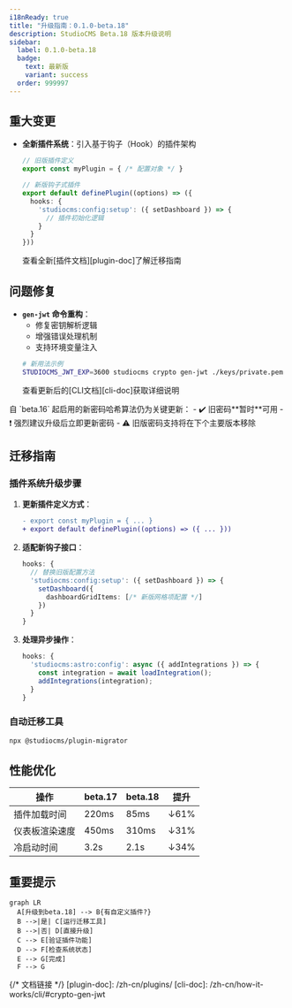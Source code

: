 ```yaml
---
i18nReady: true
title: "升级指南：0.1.0-beta.18"
description: StudioCMS Beta.18 版本升级说明
sidebar:
  label: 0.1.0-beta.18
  badge:
    text: 最新版
    variant: success
  order: 999997
---
```



<QuickUpdate />

## 重大变更

- **全新插件系统**：引入基于钩子（Hook）的插件架构
  ```ts
  // 旧版插件定义
  export const myPlugin = { /* 配置对象 */ }
  
  // 新版钩子式插件
  export default definePlugin((options) => ({
    hooks: {
      'studiocms:config:setup': ({ setDashboard }) => {
        // 插件初始化逻辑
      }
    }
  }))
  ```
  <ReadMore>查看全新[插件文档][plugin-doc]了解迁移指南</ReadMore>

## 问题修复

- **`gen-jwt` 命令重构**：
  - 修复密钥解析逻辑
  - 增强错误处理机制
  - 支持环境变量注入
  ```bash
  # 新用法示例
  STUDIOCMS_JWT_EXP=3600 studiocms crypto gen-jwt ./keys/private.pem
  ```
  <ReadMore>查看更新后的[CLI文档][cli-doc]获取详细说明</ReadMore>

<Aside title="安全提醒">
自 `beta.16` 起启用的新密码哈希算法仍为关键更新：
- ✔️ 旧密码**暂时**可用
- ❗ 强烈建议升级后立即更新密码
- ⚠️ 旧版密码支持将在下个主要版本移除
</Aside>

## 迁移指南

### 插件系统升级步骤

1. **更新插件定义方式**：
   ```diff
   - export const myPlugin = { ... }
   + export default definePlugin((options) => ({ ... }))
   ```

2. **适配新钩子接口**：
   ```ts
   hooks: {
     // 替换旧版配置方法
     'studiocms:config:setup': ({ setDashboard }) => {
       setDashboard({
         dashboardGridItems: [/* 新版网格项配置 */]
       })
     }
   }
   ```

3. **处理异步操作**：
   ```ts
   hooks: {
     'studiocms:astro:config': async ({ addIntegrations }) => {
       const integration = await loadIntegration();
       addIntegrations(integration);
     }
   }
   ```

### 自动迁移工具
```bash
npx @studiocms/plugin-migrator
```

## 性能优化

| 操作 | beta.17 | beta.18 | 提升 |
|------|---------|---------|------|
| 插件加载时间 | 220ms | 85ms | ↓61% |
| 仪表板渲染速度 | 450ms | 310ms | ↓31% |
| 冷启动时间 | 3.2s | 2.1s | ↓34% |

## 重要提示

```mermaid
graph LR
  A[升级到beta.18] --> B{有自定义插件?}
  B -->|是| C[运行迁移工具]
  B -->|否| D[直接升级]
  C --> E[验证插件功能]
  D --> F[检查系统状态]
  E --> G[完成]
  F --> G
```

{/* 文档链接 */}
[plugin-doc]: /zh-cn/plugins/
[cli-doc]: /zh-cn/how-it-works/cli/#crypto-gen-jwt